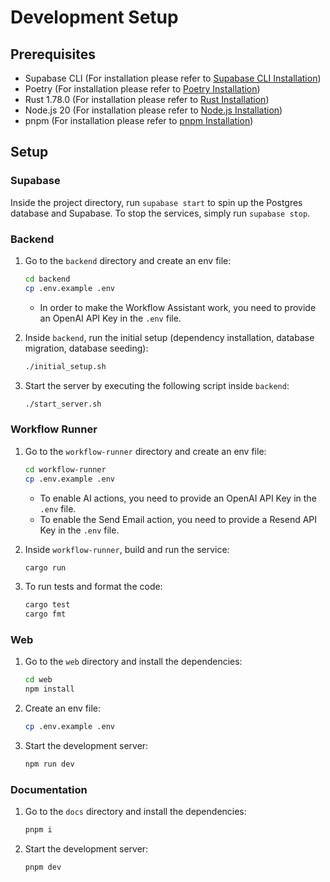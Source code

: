 # Development Setup

## Prerequisites

-   Supabase CLI (For installation please refer to [Supabase CLI Installation](https://supabase.com/docs/guides/cli/getting-started#installing-the-supabase-cli))
-   Poetry (For installation please refer to [Poetry Installation](https://python-poetry.org/docs/#installation))
-   Rust 1.78.0 (For installation please refer to [Rust Installation](https://www.rust-lang.org/tools/install))
-   Node.js 20 (For installation please refer to [Node.js Installation](https://nodejs.org/en/download/))
-   pnpm (For installation please refer to [pnpm Installation](https://pnpm.io/installation))

## Setup

### Supabase

Inside the project directory, run `supabase start` to spin up the Postgres database and Supabase. To stop the services, simply run `supabase stop`.

### Backend

1. Go to the `backend` directory and create an env file:

    ```bash
    cd backend
    cp .env.example .env
    ```

    - In order to make the Workflow Assistant work, you need to provide an OpenAI API Key in the `.env` file.

2. Inside `backend`, run the initial setup (dependency installation, database migration, database seeding):

    ```bash
    ./initial_setup.sh
    ```

3. Start the server by executing the following script inside `backend`:

    ```bash
    ./start_server.sh

    ```


### Workflow Runner

1. Go to the `workflow-runner` directory and create an env file:

    ```bash
    cd workflow-runner
    cp .env.example .env
    ```

    - To enable AI actions, you need to provide an OpenAI API Key in the `.env` file.
    - To enable the Send Email action, you need to provide a Resend API Key in the `.env` file.

2. Inside `workflow-runner`, build and run the service:

    ```bash
    cargo run
    ```

3. To run tests and format the code:

    ```bash
    cargo test
    cargo fmt
    ```

### Web

1. Go to the `web` directory and install the dependencies:

    ```bash
    cd web
    npm install
    ```

2. Create an env file:

    ```bash
    cp .env.example .env
    ```

3. Start the development server:

    ```bash
    npm run dev
    ```

### Documentation

1. Go to the `docs` directory and install the dependencies:

    ```bash
    pnpm i
    ```

2. Start the development server:

    ```bash
    pnpm dev
    ```
